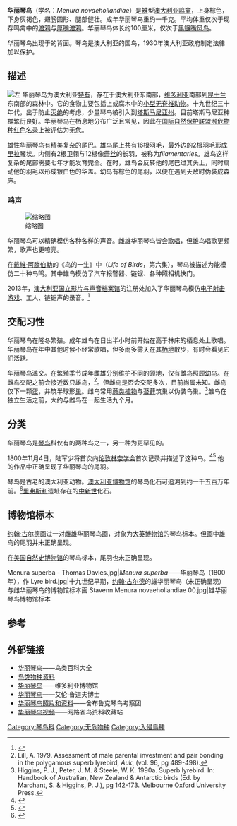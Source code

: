 {{speciesbox
| status = LC
| status_system = IUCN3.1
| status_ref = <ref name=IUCN>{{cite iucn|url=https://www.iucnredlist.org/details/22703605/0 |title=''Menura novaehollandiae'' |author=BirdLife International |author-link=BirdLife International |year=2012 |access-date=26 November 2013|ref=harv}}</ref>
| image = Superb lyrbird in scrub.jpg
| genus = Menura
| species = novaehollandiae
| authority = [[约翰·莱瑟姆_(鸟类学家)|Latham]], 1801
}}

'''华丽琴鸟'''（学名：''Menura novaehollandiae''）是[[雉|雉]]型[[澳大利亚|澳大利亚]][[鸣禽|鸣禽]]，上身棕色，下身灰褐色，翅膀圆形、腿部健壮。成年华丽琴鸟重约一千克。平均体重仅次于现存鸣禽中的[[渡鸦|渡鸦]]与[[厚嘴渡鸦|厚嘴渡鸦]]。华丽琴鸟体长约100厘米，仅次于[[黑镰嘴风鸟|黑镰嘴风鸟]]。

华丽琴鸟出现于{{link-en|澳大利亚十分硬币|Australian ten-cent coin}}的背面。琴鸟是澳大利亚的国鸟，1930年澳大利亚政府制定法律加以保护。

==描述==
[[File:Superb_Lyrebird_mound_dance.jpg|左]]
华丽琴鸟为澳大利亚[[特有种|特有]]，存在于澳大利亚东南部，[[维多利亚州|维多利亚]]南部到[[昆士兰州|昆士兰]]东南部的森林中。它的食物主要包括{{link-en|森床|Forest floor}}上或腐木中的[[无脊椎动物|小型无脊椎动物]]。十九世纪三十年代，出于防止[[灭绝|灭绝]]的考虑，少量琴鸟被引入到[[塔斯马尼亚州|塔斯马尼亚州]]。目前塔斯马尼亚种群繁衍良好。华丽琴鸟在栖息地分布广泛且常见，因此在[[国际自然保护联盟濒危物种红色名录|国际自然保护联盟濒危物种红色名录]]上被评估为[[无危物种|无危]]。

雄性华丽琴鸟有精美复杂的尾巴。雄鸟尾上共有16根羽毛，最外边的2根羽毛形成[[里拉琴|里拉琴]]状。内侧有2根卫翎与12根像[[蕾丝|蕾丝]]的长羽，被称为''filamentaries''。雄鸟这样复杂的尾部需要七年才能发育完全。在{{link-en|求偶表态|Courtship display}}时，雄鸟会反转他的尾巴过其头上，同时扇动他的羽毛以形成银白色的华盖。幼鸟有棕色的尾羽，以便在遇到天敌时伪装成森床。

===鸣声===
[[File:Lyrebird.jpg|缩略图]]

华丽琴鸟可以精确模仿各种各样的声音。雌雄华丽琴鸟皆会[[鸟鸣|歌唱]]，但雄鸟唱歌更频繁，歌声也更嘹亮。

在[[戴維·阿滕伯勒|戴維·阿滕伯勒]]的《鸟的一生》中（''Life of Birds''，第六集），琴鸟被描述为能模仿二十种鸟鸣。其中雄鸟模仿了汽车报警器、链锯、各种照相机快门。

2013年，[[澳大利亚国立影片与声音档案馆|澳大利亚国立影片与声音档案馆]]的{{link-en|澳大利亚之声|Sounds of Australia}}注册处加入了华丽琴鸟模仿[[射击游戏|电子射击游戏]]、工人、链锯声的录音。<ref>{{cite web|title=Sounds of Austra|title_zh=澳大利亚之声|url=http://nfsa.gov.au/collection/sound/sounds-australia/complete-list/|publisher=澳大利亚国立影片与声音档案馆|accessdate=2016-10-13|archive-date=2016-09-13|archive-url=https://web.archive.org/web/20160913231739/http://nfsa.gov.au/collection/sound/sounds-australia/complete-list/|dead-url=no}}{{En icon}}</ref>

== 交配习性 ==
华丽琴鸟在隆冬繁殖。成年雄鸟在日出半小时前开始在高于林床的栖息处上歌唱。华丽琴鸟在年中其他时候不经常歌唱，但多雨多雾天在其[[动物栖地|栖地]]散步，有时会看见它们活跃。

华丽琴鸟滥交。在繁殖季节成年雌雄分别维护不同的领地，仅有雌鸟照顾幼鸟。在雌鸟交配之前会接近数只雄鸟，<ref>Lill, A. 1979. Assessment of male parental investment and pair bonding in the polygamous superb lyrebird, ''Auk'', (vol. 96, pg 489-498).{{En icon}}</ref>。但雌鸟是否会交配多次，目前尚属未知。雌鸟仅下一颗[[鸟蛋|蛋]]，并筑半球形[[巢|巢]]。雌鸟常用[[蕨类植物|蕨类植物]]与[[苔藓|苔藓]]筑巢以伪装鸟巢。<ref>Higgins, P. J., Peter, J. M. & Steele, W. K. 1990a. Superb lyrebird. In: Handbook of Australian, New Zealand & Antarctic birds (Ed. by Marchant, S. & Higgins, P. J.), pg 142-173. Melbourne Oxford University Press.{{En icon}}</ref>雏鸟在独立生活之前，大约与雌鸟在一起生活九个月。

==分类==
华丽琴鸟是[[琴鸟|琴鸟]]科仅有的两种鸟之一，另一种为更罕见的{{link-en|艾氏琴鸟|Albert's lyrebird}}。

1800年11月4日，陆军少将{{link-en|托马斯·戴维斯 (英国军官)|Thomas Davies (British Army officer)|托马斯·戴维斯}}首次向[[伦敦林奈学会|伦敦林奈学会]]首次记录并描述了这种鸟。<ref>{{cite book|last=Davies|first=Thomas|chapter=[[s:Transactions_of_the_Linnean_Society_of_London/Volume_6/Description_of_Menura_superba,_a_bird_of_New_South_Wales|Description of Menura superba, a Bird of New South Wales]]|title=Transactions of the Linnean Society|location=London|publication-date=1802|date=4 November 1800|pages=207–10|volume=6}}</ref><ref>{{Cite EB1911|wstitle=Lyre-Bird}}</ref> 他的作品中正确呈现了华丽琴鸟的尾羽。

琴鸟是古老的澳大利亚动物。[[澳大利亚博物馆|澳大利亚博物馆]]的琴鸟化石可追溯到约一千五百万年前。<ref>{{Cite web |url=http://www.pulseplanet.com/archive/Dec02/2810.html |title=Lyrebird: Overview |title_zh=琴鸟：概述 |author=Boles, Walter |year=2011 |publisher=Pulse of the Planet |accessdate=2011-10-03 |archive-date=2002-12-19 |archive-url=https://web.archive.org/web/20021219194429/http://www.pulseplanet.com/archive/Dec02/2810.html |dead-url=no }}</ref>[[里弗斯利|里弗斯利]]遗址存在''{{link-en|Menura tyawanoides|Menura tyawanoides}}''的[[中新世|中新世]]化石。

==博物馆标本==
[[约翰·古尔德|约翰·古尔德]]画过一对雌雄华丽琴鸟画，对象为[[大英博物馆|大英博物馆]]的琴鸟标本。但画中雄鸟的尾羽并未正确呈现。

在[[美国自然史博物馆|美国自然史博物馆]]的琴鸟标本，尾羽也未正确呈现。

<gallery>
Menura superba - Thomas Davies.jpg|''Menura superba''——华丽琴鸟（1800年），{{link-en|托马斯·戴维斯 (英国军官)|Thomas Davies (British Army officer)|托马斯·戴维斯}}作
Lyre bird.jpg|十九世纪早期，[[约翰·古尔德|约翰·古尔德]]的雄华丽琴鸟（未正确呈现）与雌华丽琴鸟的博物馆标本画
Stavenn Menura novaehollandiae 00.jpg|雄华丽琴鸟博物馆标本
</gallery>

==参考==
{{Reflist}}

==外部链接==
{{Commons category|Menura novaehollandiae}}
{{Wikispecies|Menura novaehollandiae}}
*[https://web.archive.org/web/20181001222434/http://baike.niaolei.org.cn/%E5%8D%8E%E4%B8%BD%E7%90%B4%E9%B8%9F 华丽琴鸟]——鸟类百科大全{{Zh-hans}}
*[http://www.birdlife.org/datazone/species/index.html?action=SpcHTMDetails.asp&sid=5162&m=0 鸟类物种资料]{{Wayback|url=http://www.birdlife.org/datazone/species/index.html?action=SpcHTMDetails.asp&sid=5162&m=0 |date=20070929150615 }}{{En icon}}
*[http://www.museum.vic.gov.au/forest/animals/lyrebird.html 华丽琴鸟]{{Wayback|url=http://www.museum.vic.gov.au/forest/animals/lyrebird.html |date=20070930154612 }}——维多利亚博物馆{{En icon}}
*[https://web.archive.org/web/20060506205400/http://www.drellenrudolph.com/featureanimals/superblyrebird.html 华丽琴鸟]——艾伦·鲁道夫博士{{En icon}}
*[https://web.archive.org/web/20060516152833/http://lyrebird.star-tek.com.au/ 华丽琴鸟照片和资料]——舍布鲁克琴鸟考察团{{En icon}}
*[http://ibc.lynxeds.com/species/superb-lyrebird-menura-novaehollandiae 华丽琴鸟视频]{{Wayback|url=http://ibc.lynxeds.com/species/superb-lyrebird-menura-novaehollandiae |date=20160707231010 }}——网路雀鸟资料收藏站{{En icon}}

{{Taxonbar|from=Q757013}}

[[Category:琴鸟科|Category:琴鸟科]]
[[Category:无危物种|Category:无危物种]]
[[Category:入侵鳥種|Category:入侵鳥種]]